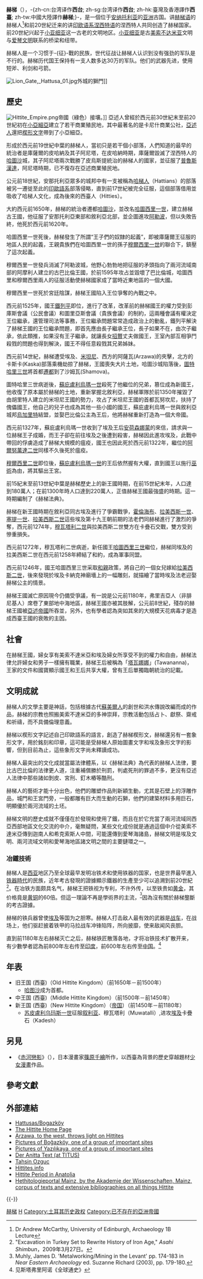 {{update|time=2019-08-17T08:10:25+00:00}}
{{refimprove|time=2009-12-17}}

{{NoteTA
|G1 = Country
|1 = zh-cn:赫梯;zh-tw:西臺;
}}

{{Infobox former country
|native_name = <small>名稱：</small><br />{{aut|<sup>URU</sup>Ha-at-ti}}<br /><small>("赫梯人的國土")</small>
|conventional_long_name = 赫梯帝國
|common_name             = Hatti
|continent               = [[亞洲|亞洲]]
|era         = 青銅時代晚期
|status      = [[帝國|帝國]]
|region      = 安納托利亞、敘利亞、亞述
|government_type = [[君主制|君主制]]（鐵列平改革之前）(改革之後)[[君主立憲制|君主立憲制]]
|event_start = [[Labarna_I|Labarna I]]征服西臺
|year_start  = 前17世紀晚期
|event_end   = 西臺帝國終結
|year_end    = 約前1180年
|_noautocat = yse <!--約略年份手動添加分類-->
|image_coat   = Hittite_sun_disk.jpeg
|symbol_type  = 赫梯太阳圆盘<br />王室的象征
|image_map   = Hittite_Empire.png
|image_map_caption = 赫梯帝國最盛时疆土<br/>（約公元前1290年）
|capital     = <small>[[哈圖沙|哈圖沙]]、[[塔胡恩塔薩|塔胡恩塔薩]]</small>
|title_leader = {{link-en|路加爾|Lugal}}
|demonym = [[赫梯|赫梯]]
|common_languages = [[赫梯語|赫梯語]]、[[盧維語|盧維語]]、[[帕萊語|帕萊語]]、[[胡里特語|胡里特語]]、[[亞述語|亞述語]]和其他本地安納托利亞語言。
|religion     = 多神教，安納托利亞眾神。
|leader1     = [[哈图西里一世|哈图西里一世]]
|leader2      = [[穆尔西里一世|穆尔西里一世]]
|leader3      = [[图特哈里一世|图特哈里一世]]
|leader4      = [[苏庇路里乌玛一世|苏庇路里乌玛一世]]
|leader5      = [[穆尔西里二世|穆尔西里二世]]
|leader6      = [[穆瓦塔里二世|穆瓦塔里二世]]
|year_leader1 = 約公元前1586年–前1556年
|year_leader2 = 公元前1556年–前1526年
|year_leader3 = 公元前14世紀早期
|year_leader4 = 約公元前1350年–前1322年
|year_leader5 = 約公元前1321年–前1295年
|year_leader6 = 約公元前1295年–前1272年
}}
{{土耳其歷史}}

'''赫梯'''（{{lang-en|Hittite}}），-{zh-cn:台湾译作'''西台'''; zh-sg:台湾译作'''西台'''; zh-hk:臺灣及香港譯作'''西臺'''; zh-tw:中國大陸譯作'''赫梯''';}-，是一個位于[[安纳托利亚|安纳托利亚]]的[[亚洲|亚洲]]古国。讲[[赫梯语|赫梯语]]的赫梯人<ref>Dr Andrew McCarthy, University of Edinburgh, Archaeology 1B Lecture</ref>和前20世紀迁来的讲[[印欧语系|印欧语系]][[涅西特语|涅西特语]]的涅西特人共同创造了赫梯国家。前20世紀兴起于[[小亚细亚|小亚细亚]]这一古老的文明地区。[[小亚细亚|小亚细亚]]是古[[美索不达米亚|美索不达米亚]]文明与[[爱琴文明|爱琴文明]]联系的桥梁和纽带。

赫梯人是一个习惯于-{征}-戰的民族，世代征战让赫梯人认识到没有强劲的军队是不行的。赫梯历代国王保持有一支人数多达30万的军队。他们的武器先进，使用短斧、利剑和弓箭。

[[File:Lion_Gate,_Hattusa_01.jpg|thumb]]外城的獅門]]

==歷史==
[[File:Hittite_Empire.png|left]]帝國（綠色）接壤。]]
亞述人曾經於西元前30世紀末至前20世紀初在[[小亞細亞|小亞細亞]]建立了若干商業殖民地，其中最著名的是卡尼什商業公社，[[亞述人|亞述人]]還把[[楔形文字|楔形文字]]帶到了小亞細亞。

形成於西元前19世紀中葉的赫梯人，當初只是若干個小部落，人們知道的最早的統治者是庫薩爾的皮哈納及其子阿尼塔，在皮哈納時期，庫薩爾毀滅了涅西特人的[[哈图沙|哈圖沙]]城，其子阿尼塔兩次戰勝了皮烏斯提統治的赫梯人的國家，並征服了[[普魯斯漢達|普魯斯漢達]]，阿尼塔時期，已不復存在亞述商業殖民地。

公元前18世紀，安那托利亞眾多的城邦中有一支被稱為[[哈梯人|哈梯人]]（Hattians）的部落被另一遷徙至此的[[印歐語系|印歐語系]]部落侵略，直到前17世紀被完全征服，這個部落借用並吸收了哈梯人文化，成為後來的西臺人（Hitties）。

大約西元前1650年，赫梯的統治者遷都[[哈图沙|哈圖沙]]，並改名[[哈图西里一世|哈圖西里一世]]，建立赫梯古王國，他征服了安那托利亞東部和敘利亞北部，並企圖進攻[[阿勒坡|阿勒波]]，但以失敗告終，他死於西元前1620年。

哈圖西里一世死後，赫梯發生了所謂“王子們的奴隸的起義”，即被庫薩爾王征服的地區人民的起義，王親貴族們在哈圖西里一世的孫子[[穆爾西里一世|穆爾西里一世]]的聯合下，鎮壓了這次起義。

穆爾西里一世發兵消滅了阿勒波城，他野心勃勃地把征服的矛頭指向了兩河流域南部的阿摩利人建立的古巴比倫王國，於前1595年攻占並毀壞了巴比倫城，哈圖西里和穆爾西里兩人的征服活動使赫梯國家成了當時近東地區的一個大國。

穆爾西里一世死於宮廷陰謀，赫梯王國陷入王位爭奪的內戰之中。

西元前1525年，國王[[铁列平|鐵列平]]即位，進行了改革，改革前的赫梯國王的權力受到彭庫斯會議（公民會議）和圖里亞斯會議（貴族會議）的制約，這兩種會議有權決定王位繼承，還管理司法等事務，王位繼承問題常常造成政治上的動亂，鐵列平解決了赫梯王國的王位繼承問題，即首先應由長子繼承王位，長子如果不在，由次子繼承，依此類推，如果沒有王子繼承，就讓長女[[招贅|招贅]]丈夫做國王，王室內部互相爭鬥殺戮的問題也得到解決，國王不得任意殺戮其兄弟姊妹。

西元前14世紀，赫梯遭受埃及、[[米坦尼|米坦尼]]、西方的阿薩瓦(Arzawa)的夾擊，北方的卡斯卡(Kaska)部落乘機劫掠了赫梯，王國喪失大片土地，哈圖沙城陷落後，[[图特哈里三世|圖特哈里三世]]將首都[[遷都|遷都]]到了沙姆瓦(Shamova)。

圖特哈里三世病逝後，[[蘇庇路里烏瑪一世|蘇庇盧利烏瑪一世]]殺死了他繼位的兄弟，篡位成為新國王，他收復了原本屬於赫梯的土地，重新掌握北敘利亞，赫梯軍隊於前1350年摧毀了由胡里特人建立的米坦尼王國的勢力，攻占了米坦尼王國的首都瓦努坎尼，扶持了傀儡國王，他自己的兒子也成為其他一些小國的國王，蘇庇盧利烏瑪一世與敘利亞城邦[[烏加里特|烏加里特]]結盟，並娶巴比倫公主為王后，他將赫梯重新打造為一個大帝國。

西元前1327年，蘇庇盧利烏瑪一世收到了埃及王后[[安赫塞娜蒙|安荷森娜蒙]]的來信，請求與一位赫梯王子成婚，而王子卻在前往埃及之後遭到殺害，赫梯因此進攻埃及，此戰中帶回的俘虜造成了赫梯大規模的瘟疫，國王也因此死於西元前1322年，繼位的[[阿尔努万二世|阿爾努萬達二世]]同樣不久後死於瘟疫。

[[穆尔西里二世|穆爾西里二世]]即位後，[[蘇庇路里烏瑪一世|蘇庇盧利烏瑪一世]]的王后依然握有大權，直到國王以施行[[巫術|巫術]]為由，將其驅出王宮。

前15紀末至前13世紀中葉是赫梯歷史上的新王國時期，在前15世紀末年，人口達到180萬人；在前1300年時人口達到220萬人，正值赫梯王國最強盛的時期。這一時期編制了《赫梯法典》。

赫梯在新王國時期在敘利亞同古埃及進行了爭霸戰爭，[[霍连姆赫布|霍倫海布]]、[[拉美西斯一世|拉美西斯一世]]、[[塞提一世|塞提一世]]、[[拉美西斯二世|拉美西斯二世]]這些埃及第十九王朝前期的法老們同赫梯進行了激烈的爭奪，西元前1274年，[[穆瓦塔里二世|穆瓦塔利二世]]與拉美西斯二世雙方在卡疊石交戰，雙方受到慘重損失。

西元前1272年，穆瓦塔利二世病逝，新任國王[[哈图西里三世|哈圖西里三世]]繼位，赫梯同埃及的拉美西斯二世在西元前1258年締結了和約，成為軍事同盟。

西元前1246年，國王哈圖西里三世采取[[和親|和親]]政策，將自己的一個女兒嫁給[[拉美西斯二世|拉美西斯二世]]，後來發現於埃及卡納克神廟墻上的一幅雕刻，就描繪了當時埃及法老迎娶赫梯公主的情景。

赫梯王國滅亡原因現今仍備受爭議，有一說是公元前1180年，弗里吉亞人（非腓尼基人）席卷了東部地中海地區，赫梯王國亦被其肢解，公元前8世紀，殘存的赫梯王國被[[亞述帝國|亞述帝國]]所吞並，另外，也有學者認為突如其來的大規模天花病毒才是造成西臺王國的衰敗的主因。

==社會==
在赫梯王國，婦女享有美索不達米亞和埃及婦女所享受不到的權力和自由，赫梯法律允許婦女和男子一樣擁有職業，赫梯王后被稱為「[[塔瓦娜娜|塔瓦娜娜]]」(Tawananna)，王家的文件和國寶顯示國王和王后共享大權，曾有王后單獨臨朝統治的記載。

==文明成就==
赫梯人的文學主要是神話，包括根據古代[[苏美尔|蘇美爾人]]的創世和洪水傳說改編而成的作品，赫梯的宗教也照搬美索不達米亞的多神崇拜，宗教活動包括占卜、獻祭、齋戒和祈禱，而不具備倫理意義。

赫梯以楔形文字記述自己印歐語系的語言，創造了赫梯楔形文，赫梯還另有一套象形文字，用於銘刻和印章，這可能是受赫梯人原始圖畫文字和埃及象形文字的影響，但到目前為止，這些象形文字尚未釋讀成功。

赫梯人最突出的文化成就當屬法律體系，以《赫梯法典》為代表的赫梯人法律，要比古巴比倫的法律更人道，注重補償勝於刑罰，判處死刑的罪過不多，更沒有亞述人法律中那些諸如剝皮、宮刑、釘木樁等酷刑。

赫梯人的藝術才能十分出色，他們的雕塑作品則新穎生動，尤其是石壁上的浮雕作品，城門和王宮門旁，一般都雕有巨大而生動的石獅，他們的建築材料多用巨石，明顯優於兩河流域的土坯。

赫梯文明的歷史成就不僅僅在於發現和使用了鐵，而且在於它充當了兩河流域同西亞西部地區文化交流的中介，毫無疑問，某些文化成份就是通過這個中介從美索不達米亞傳到迦南人和希克索斯人中間，可能還傳到愛琴海諸島，赫梯文明是埃及文明、兩河流域文明和愛琴海地區諸文明之間的主要鏈環之一。

===冶鐵技術===
{{main|冶炼|鐵器|鐵器時代|鋼鐵冶金學}}
赫梯人是[[西亚|西亚]]地区乃至全球最早发明冶铁术和使用铁器的国家，也是世界最早進入[[铁器時代|铁器時代]]的民族，近年考古發現的證據顯示鐵器的生產至少可以追溯到前20世紀<ref>"Excavation in Turkey Set to Rewrite History of Iron Age," ''Asahi Shimbun''，2009年3月27日。</ref>。在冶铁方面颇具名气，赫梯王把铁视为专利，不许外传，以至铁贵如[[黄金|黄金]]，其价格竟是[[黄铜|黄铜]]的60倍。但這一理論不再是學術界的主流，<sup><ref name="mulhy">Muhly, James D. 'Metalworking/Mining in the Levant' pp. 174-183 in ''Near Eastern Archaeology'' ed. Suzanne Richard (2003), pp. 179-180.</ref></sup>因為沒有關於赫梯壟斷的考古證據。

赫梯的铁兵器曾使[[埃及|埃及]]等国为之胆寒。赫梯人打击敌人最有效的武器是[[战车|战车]]，在战场上，他们驱赶披着铁甲的马拉战车冲锋陷阵，所向披靡，使来敌闻风丧胆。

直到前1180年左右赫梯灭亡之后，赫梯铁匠散落各地，才将冶铁技术扩散开来，有少數學者認為前800年左右传至[[印度|印度]]，前600年左右传至[[中国|中国]]。<ref>见斯塔弗里阿诺《全球通史》</ref>

== 年表 ==
{{Further|赫梯君主列表}}

* 旧王国 (西臺)（Old Hittite Kingdom）（前1650年－前1500年）
** [[哈图沙|哈图沙]]成为首都。
* 中王国 (西臺)（Middle Hittite Kingdom）（前1500年－前1450年）
* 新王国 (西臺)（New Hittite Kingdom）（[[帝国|帝国]]）（前1450年－前1180年）
** [[苏皮盧利乌玛斯一世|苏皮盧利乌玛斯一世]]征服[[叙利亚|叙利亚]]、穆瓦塔利（Muwatalli）,进攻[[埃及|埃及]]卡疊石（Kadesh）

==另見==
*《[[赤河戀影|赤河戀影]]》（{{lang|ja|天は赤い河のほとり}}），日本漫畫家[[篠原千繪|篠原千繪]]所作，以西臺為背景的歷史穿越題材[[少女漫畫|少女漫畫]]作品。

== 參考文獻 ==
{{Reflist|30em}}

== 外部連結 ==
{{Commons category|Hittite Empire|西臺帝國}}
* [http://www.visitturkeynow.com/cities/c_hattusas.htm Hattusas/Bogazköy] {{Wayback|url=http://www.visitturkeynow.com/cities/c_hattusas.htm |date=20090630080808 }} {{en}}
* [https://web.archive.org/web/20091115061021/http://www.mesas.emory.edu/hittitehome/ The Hittite Home Page] {{en}}
* [https://web.archive.org/web/20040202190725/http://pages.sbcglobal.net/zimriel/amc/arzawa.html Arzawa, to the west, throws light on Hittites]{{en}}
* [http://www.pbase.com/dosseman/bogazkale Pictures of Boğazköy, one of a group of important sites] {{Wayback|url=http://www.pbase.com/dosseman/bogazkale |date=20100213045810 }}{{en}}
* [http://www.pbase.com/dosseman/yazilikaya Pictures of Yazılıkaya, one of a group of important sites] {{Wayback|url=http://www.pbase.com/dosseman/yazilikaya |date=20100323083216 }}{{en}}
* [http://titus.uni-frankfurt.de/didact/idg/anat/hethbs.htm Der Anitta Text (at TITUS)] {{Wayback|url=http://titus.uni-frankfurt.de/didact/idg/anat/hethbs.htm |date=20090605215442 }} {{en}}
* [https://web.archive.org/web/20070301053227/http://news.independent.co.uk/people/obituaries/article330433.ece Tahsin Ozguc]{{en}}
* [http://www.hittites.info Hittites.info] {{Webarchive|url=https://archive.today/20120801094636/http://www.hittites.info/history.aspx?text=history/Early+Empire.htm%23PU-%C5%A0arruma |date=2012-08-01 }}{{en}}
* [https://web.archive.org/web/20070103214955/http://www.ancientanatolia.com/historical/hittite_period.html Hittite Period in Anatolia]{{en}}
* [http://www.hethiter.net/ Hethitologieportal Mainz, by the Akademie der Wissenschaften, Mainz, corpus of texts and extensive bibliographies on all things Hittite] {{Wayback|url=http://www.hethiter.net/ |date=20070611001036 }}{{en}}

{{-}}
{{帝國}}
{{Ancient kingdoms in Anatolia}}
{{古叙利亚和美索不达米亚}}
{{Authority control}}

[[Category:赫梯|]]
[[Category:鐵器时代|H]]
[[Category:土耳其历史政权|Category:土耳其历史政权]]
[[Category:已不存在的亞洲帝國|Category:已不存在的亞洲帝國]]